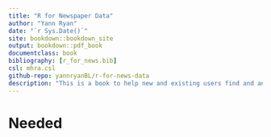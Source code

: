 ```yaml
--- 
title: "R for Newspaper Data"
author: "Yann Ryan"
date: "`r Sys.Date()`"
site: bookdown::bookdown_site
output: bookdown::pdf_book
documentclass: book
bibliography: [r_for_news.bib]
csl: mhra.csl
github-repo: yannryanBL/r-for-news-data
description: "This is a book to help new and existing users find and analyse historical newspaper data, using the programming language R-Studio."
---
```


# Needed